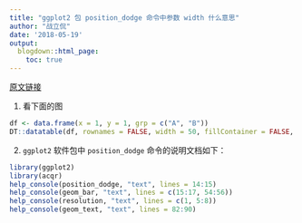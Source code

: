 ```yaml
---
title: "ggplot2 包 position_dodge 命令中参数 width 什么意思"
author: "战立侃"
date: '2018-05-19'
output:
  blogdown::html_page:
    toc: true
---
```


[原文链接](https://stackoverflow.com/questions/34889766/what-is-the-width-argument-in-position-dodge)

1. 看下面的图

```r
df <- data.frame(x = 1, y = 1, grp = c("A", "B"))
DT::datatable(df, rownames = FALSE, width = 50, fillContainer = FALSE, options = list(pageLength = 8, searching = FALSE, info = FALSE, bLengthChange = FALSE))
```

2. `ggplot2` 软件包中 `position_dodge` 命令的说明文档如下：

```r
library(ggplot2)
library(acqr)
help_console(position_dodge, "text", lines = 14:15)
help_console(geom_bar, "text", lines = c(15:17, 54:56))
help_console(resolution, "text", lines = c(1, 5:8))
help_console(geom_text, "text", lines = 82:90)
```
